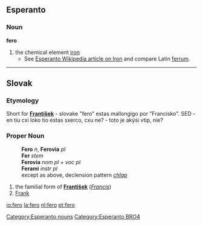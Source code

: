 ==Esperanto==
===Noun===
'''fero'''
# the chemical element [[iron]]
#*See [http://eo.wikipedia.org/wiki/fero Esperanto Wikipedia article on Iron] and compare Latin [[ferrum]].

[[Category:Esperanto nouns]]
[[Category:Esperanto BRO4]]

----

== Slovak ==
=== Etymology ===
Short for '''[[František]]''' - slovake "fero" estas mallongigo por "Francisko".
SED - en tiu cxi loko tio estas sxerco, cxu ne? - toto je akýsi vtip, nie?

=== Proper Noun ===
:'''Fero''' ''n'', '''Ferovia''' ''pl''
:'''Fer''' ''stem''
:'''Ferovia''' ''nom pl'' + ''voc pl''
:'''Ferami''' ''instr pl''
:except as above, declension pattern ''[[Slovak declension pattern chlap|chlap]]''
# the familial form of '''[[František]]''' (''[[Francis]]'')
# [[Frank]]

[[io:fero]]
[[la:fero]]
[[nl:fero]]
[[pt:fero]]